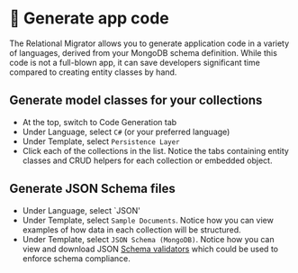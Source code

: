 
# 👐 Generate app code

The Relational Migrator allows you to generate application code in a variety of languages, derived from your MongoDB schema definition.
While this code is not a full-blown app, it can save developers significant time compared to creating entity classes by hand. 

## Generate model classes for your collections

- At the top, switch to Code Generation tab
- Under Language, select `C#` (or your preferred language)
- Under Template, select `Persistence Layer`
- Click each of the collections in the list. Notice the tabs containing entity classes and CRUD helpers for each collection or embedded object.

## Generate JSON Schema files

- Under Language, select `JSON'
- Under Template, select `Sample Documents`. Notice how you can view examples of how data in each collection will be structured.
- Under Template, select `JSON Schema (MongoDB)`. Notice how you can view and download JSON [Schema validators](https://mongodb-developer.github.io/intro-lab/docs/category/schema-validation) which could be used to enforce schema compliance.

<Screenshot url="http://127.0.0.1:8278" src="img/generate-app-code.png" alt="Code generation tab" />


